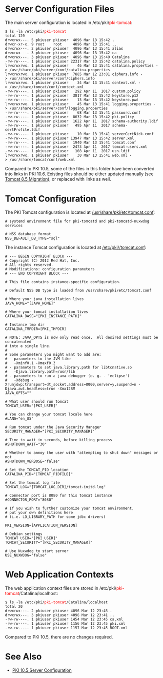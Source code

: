 = Server Configuration Files =

The main server configuration is located in /etc/pki/<font color="red">pki-tomcat</font>:

 $ ls -la /etc/pki/<font color="red">pki-tomcat</font>
 total 120
 drwxrwx---. 5 pkiuser pkiuser  4096 Mar 13 15:42 .
 drwxr-xr-x. 9 root    root     4096 Mar 13 15:41 ..
 drwxrwx---. 2 pkiuser pkiuser  4096 Mar 13 15:41 alias
 drwxrwx---. 3 pkiuser pkiuser  4096 Mar 13 15:42 ca
 drwxrwx---. 3 pkiuser pkiuser  4096 Mar 13 15:40 Catalina
 -rw-rw----. 1 pkiuser pkiuser 22317 Mar 13 15:42 catalina.policy
 lrwxrwxrwx. 1 pkiuser pkiuser    46 Mar 13 15:41 catalina.properties -> /usr/share/pki/server/conf/catalina.properties
 lrwxrwxrwx. 1 pkiuser pkiuser  7885 Mar 12 23:01 ciphers.info -> /usr/share/pki/server/conf/ciphers.info
 lrwxrwxrwx. 1 pkiuser pkiuser    34 Mar 13 15:41 context.xml -> /usr/share/tomcat/conf/context.xml
 -rw-rw----. 1 pkiuser pkiuser   292 Apr 11  2017 custom.policy
 -rw-rw----. 1 pkiuser pkiuser  3817 Mar 13 15:42 keystore.p12
 -rw-rw----. 1 pkiuser pkiuser    13 Mar 13 15:42 keystore.pwd
 lrwxrwxrwx. 1 pkiuser pkiuser    45 Mar 13 15:41 logging.properties -> /usr/share/pki/server/conf/logging.properties
 -rw-rw----. 1 pkiuser pkiuser    68 Mar 13 15:41 password.conf
 -rw-rw----. 1 pkiuser pkiuser  8032 Mar 13 15:42 pki.policy
 -rw-rw----. 1 pkiuser pkiuser  1622 Apr 11  2017 schema-authority.ldif
 -rw-rw----. 1 pkiuser pkiuser   495 Apr 11  2017 schema-certProfile.ldif
 -rw-rw----. 1 pkiuser pkiuser    10 Mar 13 15:41 serverCertNick.conf
 -rw-rw----. 1 pkiuser pkiuser 13947 Mar 13 15:42 server.xml
 -rw-rw----. 1 pkiuser pkiuser  1940 Mar 13 15:41 tomcat.conf
 -rw-rw----. 1 pkiuser pkiuser  2473 Apr 11  2017 tomcat-users.xml
 -rw-rw----. 1 pkiuser pkiuser   108 Apr 11  2017 usn.ldif
 lrwxrwxrwx. 1 pkiuser pkiuser    30 Mar 13 15:41 web.xml -> /usr/share/tomcat/conf/web.xml

Compared to PKI 10.5, some of the files in this folder have been converted into links in PKI 10.6. Existing files should be either updated manually (see [[Tomcat 8.5 Migration]]), or replaced with links as well.

= Tomcat Configuration =

The PKI Tomcat configuration is located at [https://github.com/dogtagpki/pki/blob/master/base/server/share/etc/tomcat.conf.in /usr/share/pki/etc/tomcat.conf]:

<pre>
# systemd environment file for pki-tomcatd and pki-tomcatd-nuxwdog services

# NSS database format
NSS_DEFAULT_DB_TYPE="sql"
</pre>

The instance Tomcat configuration is located at [https://github.com/dogtagpki/pki/blob/master/base/server/share/conf/tomcat.conf /etc/pki/<instance>/tomcat.conf]:

<pre>
# --- BEGIN COPYRIGHT BLOCK ---
# Copyright (C) 2012 Red Hat, Inc.
# All rights reserved.
# Modifications: configuration parameters
# --- END COPYRIGHT BLOCK ---

# This file contains instance-specific configuration.

# Default NSS DB type is loaded from /usr/share/pki/etc/tomcat.conf

# Where your java installation lives
JAVA_HOME="[JAVA_HOME]"

# Where your tomcat installation lives
CATALINA_BASE="[PKI_INSTANCE_PATH]"

# Instance tmp dir
CATALINA_TMPDIR=[PKI_TMPDIR]

# NOTE: JAVA_OPTS is now only read once.  All desired settings must be concatenated
# into a single line.
#
# Some parameters you might want to add are:
# - parameters to the JVM like 
#   -Xminf0.1 -Xmaxf0.3
# - parameters to set java.library.path for libtcnative.so
#   -Djava.library.path=/usr/lib
# - parameters to run a java debugger (e. g. - 'eclipse')
#   -Xdebug -Xrunjdwp:transport=dt_socket,address=8000,server=y,suspend=n -Djava.awt.headless=true -Xmx128M
JAVA_OPTS=""

# What user should run tomcat
TOMCAT_USER="[PKI_USER]"

# You can change your tomcat locale here
#LANG="en_US"

# Run tomcat under the Java Security Manager
SECURITY_MANAGER="[PKI_SECURITY_MANAGER]"

# Time to wait in seconds, before killing process
#SHUTDOWN_WAIT="30"

# Whether to annoy the user with "attempting to shut down" messages or not
#SHUTDOWN_VERBOSE="false"

# Set the TOMCAT_PID location
CATALINA_PID="[TOMCAT_PIDFILE]"

# Set the tomcat log file
TOMCAT_LOG="[TOMCAT_LOG_DIR]/tomcat-initd.log"

# Connector port is 8080 for this tomcat instance
#CONNECTOR_PORT="8080"

# If you wish to further customize your tomcat environment,
# put your own definitions here
# (i.e. LD_LIBRARY_PATH for some jdbc drivers)

PKI_VERSION=[APPLICATION_VERSION]

# Debian settings
TOMCAT_USER="[PKI_USER]"
TOMCAT_SECURITY="[PKI_SECURITY_MANAGER]"

# Use Nuxwdog to start server
USE_NUXWDOG="false"
</pre>

= Web Application Contexts =

The web application context files are stored in /etc/pki/<font color="red">pki-tomcat</font>/Catalina/localhost:

 $ ls -la /etc/pki/<font color="red">pki-tomcat</font>/Catalina/localhost
 total 20
 drwxrwx---. 2 pkiuser pkiuser 4096 Mar 12 23:43 .
 drwxrwx---. 3 pkiuser pkiuser 4096 Mar 12 23:41 ..
 -rw-rw----. 1 pkiuser pkiuser 1454 Mar 12 23:45 ca.xml
 -rw-rw----. 1 pkiuser pkiuser 1156 Mar 12 23:45 pki.xml
 -rw-rw----. 1 pkiuser pkiuser 1157 Mar 12 23:45 ROOT.xml

Compared to PKI 10.5, there are no changes required.

= See Also =

* [[PKI 10.5 Server Configuration]]